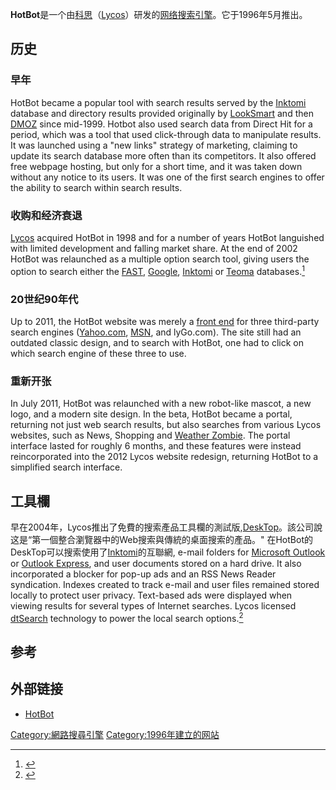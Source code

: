 {{Infobox website
| name = HotBot
| logo = Hotbot logo.png
| logo_size = 200px
| caption = 2011的HotBot标志
| language = [[英语|英语]]
| type = [[网络搜索引擎|网络搜索引擎]]
| owner = [[科思|科思]]([[Lycos|Lycos]])
| launch_date = {{start date and age|1996|5}}
| alexa = {{IncreaseNegative}} 124,967 ({{as of|2016|2|6|alt=2016年2月}})<ref name="alexa">{{cite web |url= http://www.alexa.com/siteinfo/hotbot.com |title= Hotbot.com Site Info |publisher= [[Alexa_Internet|Alexa Internet]] |accessdate= 2016-02-06 |archive-date= 2016-03-05 |archive-url= https://web.archive.org/web/20160305030626/http://www.alexa.com/siteinfo/hotbot.com |dead-url= no }}</ref><!--Updated monthly by OKBot.-->
| current_status = 活跃
| url = [http://www.hotbot.com/ HotBot.com]
}}

'''HotBot'''是一个由[[科思|科思]]（[[Lycos|Lycos]]）研发的[[网络搜索引擎|网络搜索引擎]]。它于1996年5月推出。

==历史==

===早年===
HotBot became a popular tool with search results served by the [[Inktomi_(company)|Inktomi]] database and directory results provided originally by [[LookSmart|LookSmart]] and then [[DMOZ|DMOZ]] since mid-1999. Hotbot also used search data from Direct Hit for a period, which was a tool that used click-through data to manipulate results. It was launched using a "new links" strategy of marketing, claiming to update its search database more often than its competitors. It also offered free webpage hosting, but only for a short time, and it was taken down without any notice to its users. It was one of the first search engines to offer the ability to search within search results.

===收购和经济衰退===
[[Lycos|Lycos]] acquired HotBot in 1998 and for a number of years HotBot languished with limited development and falling market share. At the end of 2002 HotBot was relaunched as a multiple option search tool, giving users the option to search either the [[Fast_Search_&_Transfer|FAST]], [[Google|Google]], [[Inktomi_(company)|Inktomi]] or [[Teoma|Teoma]] databases.<ref>{{Cite web |url=http://www.websearchworkshop.co.uk/hotbot_history.php |title=HotBot: A brief history of the HotBot search engine |access-date=2016-04-26 |archive-url=https://web.archive.org/web/20160602082212/http://www.websearchworkshop.co.uk/hotbot_history.php |archive-date=2016-06-02 |dead-url=yes }}</ref>

===20世纪90年代===
Up to 2011, the HotBot website was merely a [[Front_and_back_ends|front end]] for three third-party search engines ([[Yahoo.com|Yahoo.com]], [[MSN_Search|MSN]], and lyGo.com). The site still had an outdated classic design{{according to whom?|date=January 2014}}, and to search with HotBot, one had to click on which search engine of these three to use.

===重新开张===
In July 2011, HotBot was relaunched with a new robot-like mascot, a new logo, and a modern site design. In the beta, HotBot became a portal, returning not just web search results, but also searches from various Lycos websites, such as News, Shopping and [[Weather_Zombie|Weather Zombie]]. The portal interface lasted for roughly 6 months, and these features were instead reincorporated into the 2012 Lycos website redesign, returning HotBot to a simplified search interface.

==工具欄==
早在2004年，Lycos推出了免費的搜索產品工具欄的測試版,[[DeskTop|DeskTop]]。該公司說这是“第一個整合瀏覽器中的Web搜索與傳統的桌面搜索的產品。" 在HotBot的DeskTop可以搜索使用了[[Inktomi|Inktomi]]的互聯網, e-mail folders for [[Microsoft_Outlook|Microsoft Outlook]] or [[Outlook_Express|Outlook Express]], and user documents stored on a hard drive. It also incorporated a blocker for pop-up ads and an RSS News Reader syndication. Indexes created to track e-mail and user files remained stored locally to protect user privacy. Text-based ads were displayed when viewing results for several types of Internet searches. Lycos licensed [[DtSearch_Corp.|dtSearch]] technology to power the local search options.<ref>{{Cite web |url=http://newsbreaks.infotoday.com/nbreader.asp?ArticleID=16488 |title=Lycos HotBot Offers Free DeskTop Toolbar - March, 2004 |accessdate=2016-04-26 |archive-date=2016-03-04 |archive-url=https://web.archive.org/web/20160304120613/http://newsbreaks.infotoday.com/nbreader.asp?ArticleID=16488 |dead-url=no }}</ref>

==参考==
<references/>

==外部链接==
*[http://www.hotbot.com/ HotBot]{{Wayback|url=http://www.hotbot.com/ |date=20160426164448 }}


[[Category:網路搜尋引擎|Category:網路搜尋引擎]]
[[Category:1996年建立的网站|Category:1996年建立的网站]]
